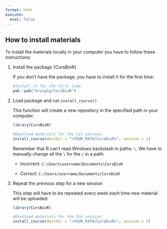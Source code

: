 ```yaml
---
format: html
execute:
  eval: false
---
```


## How to install materials

To install the materials locally in your computer you have to follow these instructions:

<ol>
<li> Install the package {CursBioR}

If you don't have the package, you have to install it for the first time:

```r
#Install it for the first time:
pak::pak("bruigtp/CursBioR")
```

</li>

<li> Load package and run `install_course()`

This function will create a new repository in the specified path in your computer:

```r
library(CursBioR)

#Download materials for the 1st session:
install_course(destdir = "<YOUR_PATH/CursBioR>", session = 1)
```

Remember that R can't read Windows backslash in paths: `\`. We have to manually change all the `\` for the `/` in a path:

 - Incorrect: `C:\Users\username\Documents\CursBioR`

 - Correct: `C:/Users/username/Documents/CursBioR`

</li>

<li> Repeat the previous step for a new session

This step will have to be repeated every week each time new material will be uploaded:

```r
library(CursBioR)

#Download materials for the 2nd session:
install_course(destdir = "<YOUR_PATH/CursBioR>", session = 2)
```

</li>
</ol>